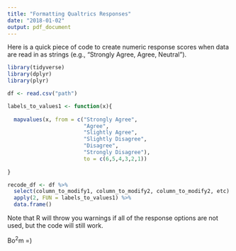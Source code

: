 ```yaml
---
title: "Formatting Qualtrics Responses"
date: "2018-01-02"
output: pdf_document
---
```


Here is a quick piece of code to create numeric response scores when data are read in as strings (e.g., "Strongly Agree, Agree, Neutral"). 

```r

library(tidyverse)
library(dplyr)
library(plyr)

df <- read.csv("path")

labels_to_values1 <- function(x){
  
  mapvalues(x, from = c("Strongly Agree", 
                        "Agree", 
                        "Slightly Agree", 
                        "Slightly Disagree", 
                        "Disagree", 
                        "Strongly Disagree"),
                        to = c(6,5,4,3,2,1))
  
}

recode_df <- df %>%
  select(column_to_modify1, column_to_modify2, column_to_modify2, etc) %>%
  apply(2, FUN = labels_to_values1) %>%
  data.frame()

```

Note that R will throw you warnings if all of the response options are not used, but the code will still work.

Bo$^2$m =)